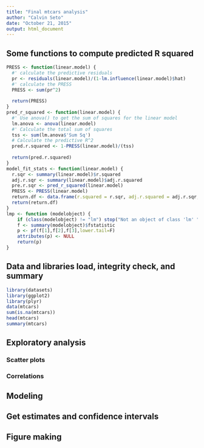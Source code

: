 ```yaml
---
title: "Final mtcars analysis"
author: "Calvin Seto"
date: "October 21, 2015"
output: html_document
---
```

## Some functions to compute predicted R squared
```r
PRESS <- function(linear.model) {
  #' calculate the predictive residuals
  pr <- residuals(linear.model)/(1-lm.influence(linear.model)$hat)
  #' calculate the PRESS
  PRESS <- sum(pr^2)
  
  return(PRESS)
}
pred_r_squared <- function(linear.model) {
  #' Use anova() to get the sum of squares for the linear model
  lm.anova <- anova(linear.model)
  #' Calculate the total sum of squares
  tss <- sum(lm.anova$'Sum Sq')
  # Calculate the predictive R^2
  pred.r.squared <- 1-PRESS(linear.model)/(tss)
  
  return(pred.r.squared)
}
model_fit_stats <- function(linear.model) {
  r.sqr <- summary(linear.model)$r.squared
  adj.r.sqr <- summary(linear.model)$adj.r.squared
  pre.r.sqr <- pred_r_squared(linear.model)
  PRESS <- PRESS(linear.model)
  return.df <- data.frame(r.squared = r.sqr, adj.r.squared = adj.r.sqr, pred.r.squared = pre.r.sqr, press = PRESS)
  return(return.df)
}
lmp <- function (modelobject) {
    if (class(modelobject) != "lm") stop("Not an object of class 'lm' ")
    f <- summary(modelobject)$fstatistic
    p <- pf(f[1],f[2],f[3],lower.tail=F)
    attributes(p) <- NULL
    return(p)
}
```

## Data and libraries load, integrity check, and summary

```r
library(datasets)
library(ggplot2)
library(plyr)
data(mtcars)
sum(is.na(mtcars))
head(mtcars)
summary(mtcars)

```

## Exploratory analysis

### Scatter plots


### Correlations

## Modeling

## Get estimates and confidence intervals

## Figure making

